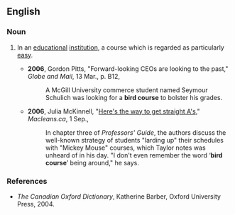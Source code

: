 ==English==

===Noun===
{{en-noun|sg=[[bird]] [[course]]}}

# {{Canada}} In an [[educational]] [[institution]], a course which is regarded as particularly [[easy]].
#*'''2006''', Gordon Pitts, "Forward-looking CEOs are looking to the past," ''Globe and Mail'', 13 Mar., p. B12,
#*:A McGill University commerce student named Seymour Schulich was looking for a '''bird course''' to bolster his grades.
#*'''2006''', Julia McKinnell, "[http://www.macleans.ca/article.jsp?content=20060911_133240_133240 Here's the way to get straight A's]," ''Macleans.ca'', 1 Sep.,
#*:In chapter three of ''Professors' Guide'', the authors discuss the well-known strategy of students "larding up" their schedules with "Mickey Mouse" courses, which Taylor notes was unheard of in his day. "I don't even remember the word ‘'''bird course'''’ being around," he says.

===References===
*''The Canadian Oxford Dictionary'', Katherine Barber, Oxford University Press, 2004.